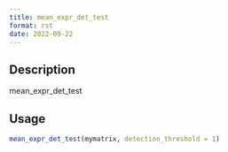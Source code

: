 ```yaml
--- 
title: mean_expr_det_test 
format: rst 
date: 2022-09-22 
--- 
```


## Description

mean_expr_det_test


## Usage

```r
mean_expr_det_test(mymatrix, detection_threshold = 1)
```


